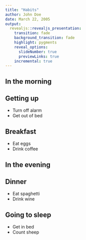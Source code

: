 ```yaml
---
title: "Habits"
author: John Doe
date: March 22, 2005
output:
  revealjs::revealjs_presentation:
    transition: fade
    background_transition: fade
    highlight: pygments
    reveal_options:
      slideNumber: true
      previewLinks: true
    incremental: true
---
```

  
## In the morning
 
## Getting up
  
- Turn off alarm
- Get out of bed

## Breakfast

- Eat eggs
- Drink coffee

## In the evening

## Dinner

- Eat spaghetti
- Drink wine

## Going to sleep

- Get in bed
- Count sheep